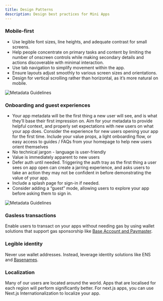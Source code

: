 ```yaml
---
title: Design Patterns
description: Design best practices for Mini Apps
---
```


### Mobile-first
- Use legible font sizes, line heights, and adequate contrast for small screens.
- Help people concentrate on primary tasks and content by limiting the number of onscreen controls while making secondary details and actions discoverable with minimal interaction.
- Use tab navigation to simplify movement within the app.
- Ensure layouts adjust smoothly to various screen sizes and orientations.
- Design for vertical scrolling rather than horizontal, as it’s more natural on mobile.

![Metadata Guidelines](/images/minikit/mobile-first.png)

### Onboarding and guest experiences
- Your app metadata will be the first thing a new user will see, and is what they’ll base their first impression on. Aim for your metadata to provide helpful context, and properly set expectations with new users on what your app does.
Consider the experience for new users opening your app for the first time. Include your value props, a light onboarding flow, or easy access to guides / FAQs from your homepage to help new users orient themselves
- No technical jargon - language is user-friendly
- Value is immediately apparent to new users
- Defer auth until needed. Triggering the auth tray as the first thing a user sees on app open can create a jarring experience, and asks users to take an action they may not be confident in before demonstrating the value of your app.
- Include a splash page for sign-in if needed.
- Consider adding a “guest” mode, allowing users to explore your app before asking them to sign in.

![Metadata Guidelines](/images/minikit/metadata-guidelines.png)


### Gasless transactions
Enable users to transact on your apps without needing gas by using wallet solutions that support gas sponsorship like [Base Account and Paymaster](/base-account/improve-ux/sponsor-gas/paymasters).

### Legible identity
Never use wallet addresses. Instead, leverage identity solutions like ENS and [Basenames](/base-account/basenames/basenames-onchainkit-tutorial).

### Localization
Many of our users are located around the world. Apps that are localised for each region will perform significantly better. For next.js apps, you can use Next.js Internationalization to localize your app.